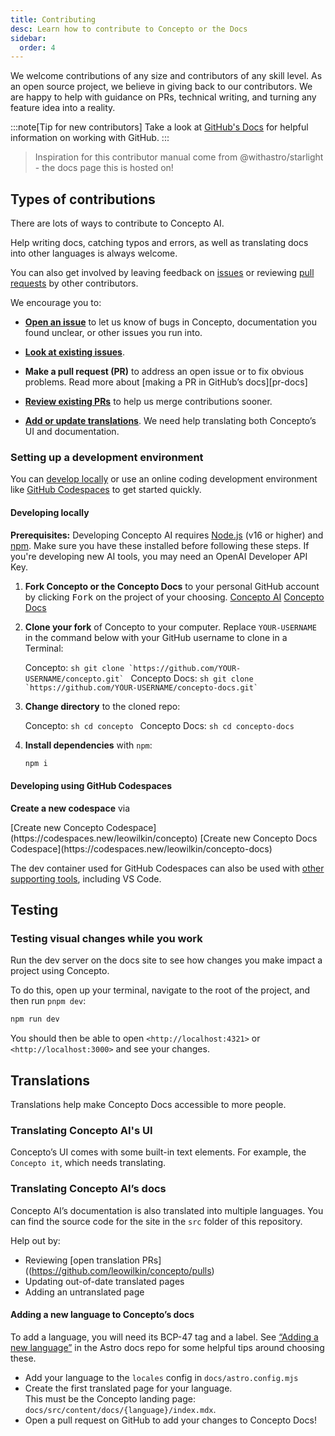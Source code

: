 ```yaml
---
title: Contributing
desc: Learn how to contribute to Concepto or the Docs
sidebar:
  order: 4
---
```


We welcome contributions of any size and contributors of any skill level.
As an open source project, we believe in giving back to our contributors.
We are happy to help with guidance on PRs, technical writing, and turning any feature idea into a reality.

:::note[Tip for new contributors]
Take a look at [GitHub's Docs](https://docs.github.com/en/get-started/quickstart/hello-world) for helpful information on working with GitHub.
:::

> Inspiration for this contributor manual come from @withastro/starlight - the docs page this is hosted on!

## Types of contributions

There are lots of ways to contribute to Concepto AI.

Help writing docs, catching typos and errors, as well as translating docs into other languages is always welcome.

You can also get involved by leaving feedback on [issues](https://github.com/leowilkin/concepto/issues) or reviewing [pull requests](https://github.com/leowilkin/concepto/pulls) by other contributors.

We encourage you to:

- [**Open an issue**](https://github.com/leowilkin/concepto/issues/new) to let us know of bugs in Concepto, documentation you found unclear, or other issues you run into.

- [**Look at existing issues**](https://github.com/leowilkin/concepto/issues).

- **Make a pull request (PR)** to address an open issue or to fix obvious problems.
  Read more about [making a PR in GitHub’s docs][pr-docs]

- [**Review existing PRs**](https://github.com/leowilkin/concepto/pulls) to help us merge contributions sooner.

- [**Add or update translations**](https://concepto-docs.vercel.app/about/contributing/#translations). We need help translating both Concepto’s UI and documentation.

### Setting up a development environment

You can [develop locally](#developing-locally) or use an online coding development environment like [GitHub Codespaces](#developing-using-github-codespaces) to get started quickly.

#### Developing locally

**Prerequisites:** Developing Concepto AI requires [Node.js](https://nodejs.org/en) (v16 or higher) and [npm](https://npmjs.org/). Make sure you have these installed before following these steps. If you're developing new AI tools, you may need an OpenAI Developer API Key.

1. **Fork Concepto or the Concepto Docs** to your personal GitHub account by clicking <kbd>Fork</kbd> on the project of your choosing.
  [Concepto AI](https://github.com/leowilkin/concepto)
  [Concepto Docs](https://github.com/leowilkin/concepto-docs)

2. **Clone your fork** of Concepto to your computer. Replace `YOUR-USERNAME` in the command below with your GitHub username to clone in a Terminal:

    Concepto:
          ```sh
          git clone `https://github.com/YOUR-USERNAME/concepto.git`
          ```
    Concepto Docs:
          ```sh
          git clone `https://github.com/YOUR-USERNAME/concepto-docs.git`
          ```

3. **Change directory** to the cloned repo:

    Concepto:
          ```sh
          cd concepto
          ```
    Concepto Docs:
          ```sh
          cd concepto-docs
          ```

4. **Install dependencies** with `npm`:

     ```sh
     npm i
     ```

#### Developing using GitHub Codespaces

**Create a new codespace** via

  <Tabs>
      <TabItem label="Concepto">
        [Create new Concepto Codespace](https://codespaces.new/leowilkin/concepto)
      </TabItem>
      <TabItem label="Concepto Docs">
        [Create new Concepto Docs Codespace](https://codespaces.new/leowilkin/concepto-docs)
      </TabItem>
  </Tabs>

The dev container used for GitHub Codespaces can also be used with [other supporting tools](https://containers.dev/supporting), including VS Code.


## Testing

### Testing visual changes while you work

Run the dev server on the docs site to see how changes you make impact a project using Concepto.

To do this, open up your terminal, navigate to the root of the project, and then run `pnpm dev`:

```sh
npm run dev
```

You should then be able to open `<http://localhost:4321>` or `<http://localhost:3000>` and see your changes.

## Translations

Translations help make Concepto Docs accessible to more people.

### Translating Concepto AI's UI

Concepto’s UI comes with some built-in text elements. For example, the `Concepto it`, which needs translating.

### Translating Concepto AI’s docs

Concepto AI’s documentation is also translated into multiple languages. You can find the source code for the site in the `src` folder of this repository.

Help out by:

- Reviewing [open translation PRs]((https://github.com/leowilkin/concepto/pulls)
- Updating out-of-date translated pages
- Adding an untranslated page

#### Adding a new language to Concepto’s docs

To add a language, you will need its BCP-47 tag and a label. See [“Adding a new language”](https://github.com/withastro/docs/blob/main/contributor-guides/translating-astro-docs.md#adding-a-new-language) in the Astro docs repo for some helpful tips around choosing these.

- Add your language to the `locales` config in `docs/astro.config.mjs`
- Create the first translated page for your language.  
   This must be the Concepto landing page: `docs/src/content/docs/{language}/index.mdx`.
- Open a pull request on GitHub to add your changes to Concepto Docs!
